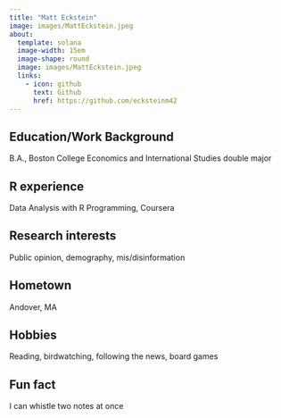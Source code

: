 ---
title: "Matt Eckstein"
image: images/MattEckstein.jpeg
about:
  template: solana
  image-width: 15em
  image-shape: round
  image: images/MattEckstein.jpeg
  links:
    - icon: github
      text: Github
      href: https://github.com/ecksteinm42
---

## Education/Work Background

B.A., Boston College
Economics and International Studies double major

## R experience

Data Analysis with R Programming, Coursera

## Research interests

Public opinion, demography, mis/disinformation

## Hometown

Andover, MA

## Hobbies

Reading, birdwatching, following the news, board games

## Fun fact

I can whistle two notes at once
